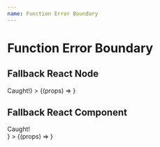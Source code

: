 ```yaml
---
name: Function Error Boundary
---
```



# Function Error Boundary

## Fallback React Node

<Playground>
  <FunctionErrorBoundary
    fallback={<div>Caught!</div>}
  >
    {(props) => <TriggerableMockBugComponent {...props} />}
  </FunctionErrorBoundary>
</Playground>

## Fallback React Component

<Playground>
  <FunctionErrorBoundary
    fallbackComponent={() => <div>Caught!</div>}
  >
    {(props) => <TriggerableMockBugComponent {...props} />}
  </FunctionErrorBoundary>
</Playground>
